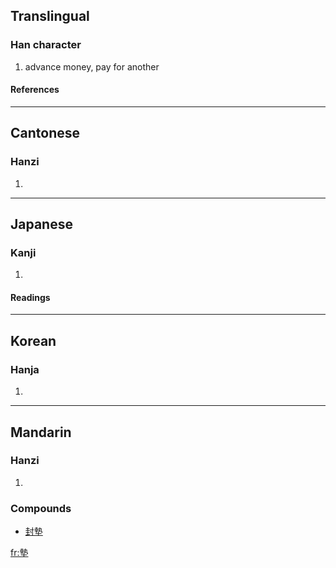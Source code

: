{{see|垫}}

==Translingual==
===Han character===
{{Han char|rn=32|rad=土|as=11|sn=14|four=4510<sub>4</sub>|canj=土戈土 (GIG)}}
# advance money, pay for another
====References====
{{Han ref|kx=0237.300|dkj=05420|dj=0476.080|hdz=10477.080|uh=588A|ud=22666|bh=B9D4|bd=47572}}
----
==Cantonese==
===Hanzi===
{{yue-hanzi|jyut=|y=din6}}
# {{defn|Cantonese}}
----
==Japanese==
===Kanji===
{{ja-kanji|grade=|rs=土11}}
# {{defn|Japanese}} 
====Readings====
{{ja-readings|on=[[てん]] (ten), [[ちょう]] (chō), [[じょう]] (jō)|kun=[[おちいる]] (ochiiru), [[おぼれる]] (oboreru), [[なやむ]] (nayamu)}}
----
==Korean==
===Hanja===
{{ko-hanja|hangeul=점|rv=jeom|mr=chŏm}}
# {{defn|Korean}}
----
==Mandarin==

===Hanzi===
{{cmn-hanzi|sim=垫|pin=[[diàn]] (dian4)|wg=tien<sup>4</sup>}}

# {{defn|Mandarin}}

===Compounds===
*[[封墊]]

[[fr:墊]]